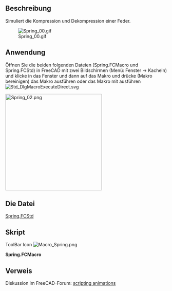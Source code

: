 <languages/>

{{Macro/de
|Name=Spring Simul
|Name/de=Feder-Simulation
|Icon=Macro_Spring.png
|Description=Simuliert die Kompression und Dekompression einer Feder.
|Author=Mario52
|Version=1.0
|Date=2014-09-29
|FCVersion=Alle
|Download=Die Datei  [https://forum.freecad.org/download/file.php?id=7679 Spring.FCStd]<br />[https://wiki.freecad.org/images/2/2d/Macro_Spring.png Werkzeugleisten-Symbol]
}}

<span id="Description"></span>
==Beschreibung==

Simuliert die Kompression und Dekompression einer Feder.

[[File:Spring_00.gif]]

<span id="Usage"></span>
==Anwendung==

Öffnen Sie die beiden folgenden Dateien (Spring.FCMacro und Spring.FCStd) in FreeCAD mit zwei Bildschirmen (Menü: Fenster → Kacheln) und klicke in das Fenster und dann auf das Makro und drücke {{KEY|F6}} (Makro bereinigen) das Makro ausführen oder das Makro mit ausführen [[File:Std_DlgMacroExecuteDirect.svg]]

[[File:Spring_02.png|left|300px]]{{clear}}

<span id="The_File"></span>
==Die Datei==

[https://forum.freecad.org/download/file.php?id=7679 Spring.FCStd]

<span id="Script"></span>
==Skript==

ToolBar Icon [[Image:Macro_Spring.png]]

'''Spring.FCMacro'''

{{MacroCode|code=
import FreeCAD, FreeCADGui, Draft, Part
from FreeCAD import Base
import time

ii = iib = FreeCAD.getDocument("Spring").getObject("Helix001").Pitch.Value
i = ib = FreeCAD.getDocument("Spring").getObject("Helix001").Height.Value

pas = 1

for ii2 in range(int(60)):
    if pas == 0:
        if ii > iib-1:
            pas = 1
        else:
            ii += 1
            i = (ii * 10)
    else:
        if ii < 2:
            pas = 0
        else:
            ii -= 1
            i = (ii * 10)
   
    FreeCAD.getDocument("Spring").getObject("Helix001").Pitch = ii
    FreeCAD.getDocument("Spring").getObject("Helix001").Height = i
    App.Console.PrintMessage(str(ii2)+"  " + str(ii)+"  " + str(i)+"  " + str(pas) +"\n")
    Gui.updateGui()
    time.sleep(0.1)
    
}}


<span id="Link"></span>
==Verweis==

Diskussion im FreeCAD-Forum: [https://forum.freecad.org/viewtopic.php?f=22&t=7449#p62193 scripting animations]

{{clear}}